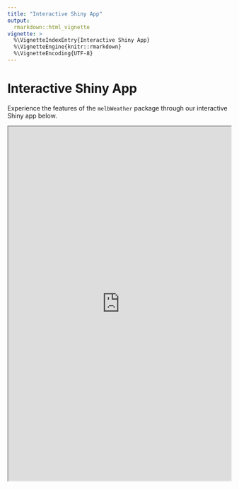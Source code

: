```yaml
---
title: "Interactive Shiny App"
output:
  rmarkdown::html_vignette
vignette: >
  %\VignetteIndexEntry{Interactive Shiny App}
  %\VignetteEngine{knitr::rmarkdown}
  %\VignetteEncoding{UTF-8}
---
```


# Interactive Shiny App

Experience the features of the `melbWeather` package through our interactive Shiny app below.

<iframe src="https://tycia.shinyapps.io/melbWeatherApp/" width="100%" height="800px"></iframe>

